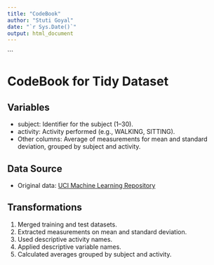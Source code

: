 ```yaml
---
title: "CodeBook"
author: "Stuti Goyal"
date: "`r Sys.Date()`"
output: html_document
---
```


```

# CodeBook for Tidy Dataset

## Variables

- subject: Identifier for the subject (1–30).
- activity: Activity performed (e.g., WALKING, SITTING).
- Other columns: Average of measurements for mean and standard deviation, grouped by subject and activity.

## Data Source

- Original data: [UCI Machine Learning Repository](http://archive.ics.uci.edu/ml/datasets/Human+Activity+Recognition+Using+Smartphones)

## Transformations

1. Merged training and test datasets.
2. Extracted measurements on mean and standard deviation.
3. Used descriptive activity names.
4. Applied descriptive variable names.
5. Calculated averages grouped by subject and activity.